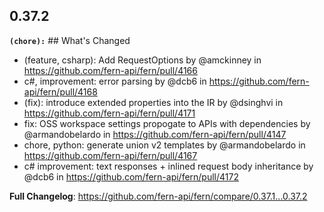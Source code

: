 ## 0.37.2
**`(chore):`** ## What's Changed
* (feature, csharp): Add RequestOptions by @amckinney in https://github.com/fern-api/fern/pull/4166
* c#, improvement: error parsing  by @dcb6 in https://github.com/fern-api/fern/pull/4168
* (fix): introduce extended properties into the IR by @dsinghvi in https://github.com/fern-api/fern/pull/4171
* fix: OSS workspace settings propogate to APIs with dependencies by @armandobelardo in https://github.com/fern-api/fern/pull/4147
* chore, python: generate union v2 templates by @armandobelardo in https://github.com/fern-api/fern/pull/4167
* c# improvement: text responses + inlined request body inheritance by @dcb6 in https://github.com/fern-api/fern/pull/4172


**Full Changelog**: https://github.com/fern-api/fern/compare/0.37.1...0.37.2

